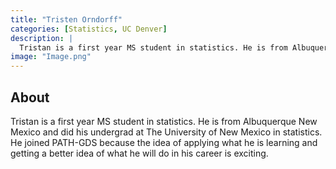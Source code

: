 ```yaml
---
title: "Tristen Orndorff"
categories: [Statistics, UC Denver]
description: |
  Tristan is a first year MS student in statistics. He is from Albuquerque New Mexico and did his undergrad at The University of New Mexico in statistics. He joined PATH-GDS because the idea of applying what he is learning and getting a better idea of what he will do in his career is exciting. 
image: "Image.png"
---
```


## About

Tristan is a first year MS student in statistics. He is from Albuquerque New Mexico and did his undergrad at The University of New Mexico in statistics.  
He joined PATH-GDS because the idea of applying what he is learning and getting a better idea of what he will do in his career is exciting. 